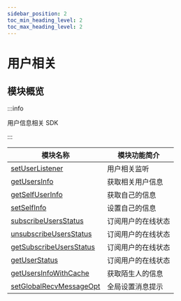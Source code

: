 ```yaml
---
sidebar_position: 2
toc_min_heading_level: 2
toc_max_heading_level: 2
---
```


# 用户相关

## 模块概览

:::info

用户信息相关 SDK

:::

| 模块名称                                                                  | 模块功能简介       |
| ------------------------------------------------------------------------- | ------------------ |
| [setUserListener](docs/sdks/api/user/setUserListener.mdx)                 | 用户相关监听       |
| [getUsersInfo](docs/sdks/api/user/getUsersInfo.mdx)                       | 获取相关用户信息   |
| [getSelfUserInfo](docs/sdks/api/user/getSelfUserInfo.mdx)                 | 获取自己的信息     |
| [setSelfInfo](docs/sdks/api/user/setSelfInfo.mdx)                         | 设置自己的信息     |
| [subscribeUsersStatus](docs/sdks/api/user/subscribeUsersStatus.mdx)       | 订阅用户的在线状态 |
| [unsubscribeUsersStatus](docs/sdks/api/user/unsubscribeUsersStatus.mdx)   | 订阅用户的在线状态 |
| [getSubscribeUsersStatus](docs/sdks/api/user/getSubscribeUsersStatus.mdx) | 订阅用户的在线状态 |
| [getUserStatus](docs/sdks/api/user/getUserStatus.mdx)                     | 订阅用户的在线状态 |
| [getUsersInfoWithCache](docs/sdks/api/user/getUsersInfoWithCache.mdx)     | 获取陌生人的信息   |
| [setGlobalRecvMessageOpt](docs/sdks/api/message/setGlobalRecvMessageOpt.mdx)                           | 全局设置消息提示|
